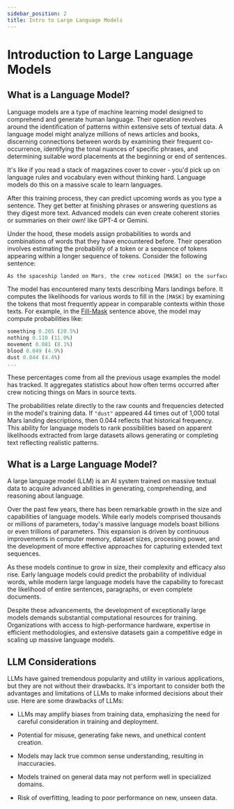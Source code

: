 ```yaml
---
sidebar_position: 2
title: Intro to Large Language Models
---
```


# Introduction to Large Language Models 

## What is a Language Model?

Language models are a type of machine learning model designed to comprehend and generate human language. Their operation revolves around the identification of patterns within extensive sets of textual data.
A language model might analyze millions of news articles and books, discerning connections between words by examining their frequent co-occurrence, identifying the tonal nuances of specific phrases, and determining suitable word placements at the beginning or end of sentences.

It's like if you read a stack of magazines cover to cover - you'd pick up on language rules and vocabulary even without thinking hard. Language models do this on a massive scale to learn languages.

After this training process, they can predict upcoming words as you type a sentence. They get better at finishing phrases or answering questions as they digest more text. Advanced models can even create coherent stories or summaries on their own! like GPT-4 or Gemini.

Under the hood,  these models assign probabilities to words and combinations of words that they have encountered before. Their operation involves estimating the probability of a token or a sequence of tokens appearing within a longer sequence of tokens. Consider the following sentence:

```js copy 
As the spaceship landed on Mars, the crew noticed [MASK] on the surface.
```

The model has encountered many texts describing Mars landings before. It computes the likelihoods for various words to fill in the `[MASK]` by examining the tokens that most frequently appear in comparable contexts within those texts. For example, in the [Fill-Mask](https://huggingface.co/tasks/fill-mask) sentence above, the model may compute probabilities like:

```js copy
something 0.205 (20.5%)
nothing 0.110 (11.0%)
movement 0.081 (8.1%)
blood 0.049 (4.9%)
dust 0.044 (4.4%)
...
```

These percentages come from all the previous usage examples the model has tracked. It aggregates statistics about how often terms occurred after crew noticing things on Mars in source texts.

The probabilities relate directly to the raw counts and frequencies detected in the model's training data. If `"dust"` appeared 44 times out of 1,000 total Mars landing descriptions, then 0.044 reflects that historical frequency.
This ability for language models to rank possibilities based on apparent likelihoods extracted from large datasets allows generating or completing text reflecting realistic patterns.

## What is a Large Language Model?

A large language model (LLM) is an AI system trained on massive textual data to acquire advanced abilities in generating, comprehending, and reasoning about language.

Over the past few years, there has been remarkable growth in the size and capabilities of language models. While early models comprised thousands or millions of parameters, today's massive language models boast billions or even trillions of parameters. This expansion is driven by continuous improvements in computer memory, dataset sizes, processing power, and the development of more effective approaches for capturing extended text sequences.

As these models continue to grow in size, their complexity and efficacy also rise. Early language models could predict the probability of individual words, while modern large language models have the capability to forecast the likelihood of entire sentences, paragraphs, or even complete documents.

Despite these advancements, the development of exceptionally large models demands substantial computational resources for training. Organizations with access to high-performance hardware, expertise in efficient methodologies, and extensive datasets gain a competitive edge in scaling up massive language models.

## LLM Considerations

LLMs have gained tremendous popularity and utility in various applications, but they are not without their drawbacks. It's important to consider both the advantages and limitations of LLMs to make informed decisions about their use. Here are some drawbacks of LLMs:

- LLMs may amplify biases from training data, emphasizing the need for careful consideration in training and deployment.

- Potential for misuse, generating fake news, and unethical content creation.

- Models may lack true common sense understanding, resulting in inaccuracies.

- Models trained on general data may not perform well in specialized domains.

- Risk of overfitting, leading to poor performance on new, unseen data.


<FeedbackForm />
